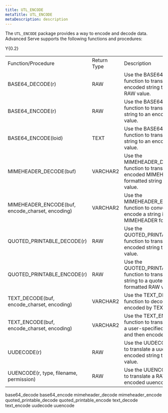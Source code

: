 ```yaml
---
title: UTL_ENCODE
metaTitle: UTL_ENCODE
metaDescription: description
---
```


The `UTL_ENCODE` package provides a way to encode and decode data.
Advanced Serve supports the following functions and procedures:

<div class="tabularcolumns">

Y{0.2}

</div>

|                                                    |             |                                                                                                                    |
| -------------------------------------------------- | ----------- | ------------------------------------------------------------------------------------------------------------------ |
| Function/Procedure                                 | Return Type | Description                                                                                                        |
| BASE64_DECODE(r)                                  | RAW         | Use the BASE64_DECODE function to translate a Base64 encoded string to the original RAW value.                    |
| BASE64_ENCODE(r)                                  | RAW         | Use the BASE64_ENCODE function to translate a RAW string to an encoded Base64 value.                              |
| BASE64_ENCODE(loid)                               | TEXT        | Use the BASE64_ENCODE function to translate a TEXT string to an encoded Base64 value.                             |
| MIMEHEADER_DECODE(buf)                            | VARCHAR2    | Use the MIMEHEADER_DECODE function to translate an encoded MIMEHEADER formatted string to it's original value.    |
| MIMEHEADER_ENCODE(buf, encode_charset, encoding) | VARCHAR2    | Use the MIMEHEADER_ENCODE function to convert and encode a string in MIMEHEADER format.                           |
| QUOTED_PRINTABLE_DECODE(r)                       | RAW         | Use the QUOTED_PRINTABLE_DECODE function to translate an encoded string to a RAW value.                          |
| QUOTED_PRINTABLE_ENCODE(r)                       | RAW         | Use the QUOTED_PRINTABLE_ENCODE function to translate an input string to a quoted-printable formatted RAW value. |
| TEXT_DECODE(buf, encode_charset, encoding)       | VARCHAR2    | Use the TEXT_DECODE function to decode a string encoded by TEXT_ENCODE.                                          |
| TEXT_ENCODE(buf, encode_charset, encoding)       | VARCHAR2    | Use the TEXT_ENCODE function to translate a string to a user-specified character set, and then encode the string. |
| UUDECODE(r)                                        | RAW         | Use the UUDECODE function to translate a uuencode encoded string to a RAW value.                                   |
| UUENCODE(r, type, filename, permission)            | RAW         | Use the UUENCODE function to translate a RAW string to an encoded uuencode value.                                  |

<div class="toctree" data-maxdepth="6">

base64_decode base64_encode mimeheader_decode mimeheader_encode
quoted_printable_decode quoted_printable_encode text_decode
text_encode uudecode uuencode

</div>
